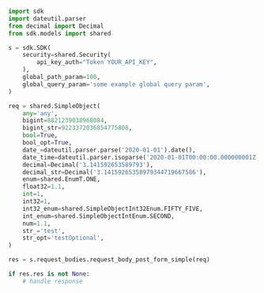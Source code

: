 ```python showLineNumbers copy filename="Request Body Post Form Simple usage example"
import sdk
import dateutil.parser
from decimal import Decimal
from sdk.models import shared

s = sdk.SDK(
    security=shared.Security(
        api_key_auth="Token YOUR_API_KEY",
    ),
    global_path_param=100,
    global_query_param='some example global query param',
)

req = shared.SimpleObject(
    any='any',
    bigint=8821239038968084,
    bigint_str=9223372036854775808,
    bool=True,
    bool_opt=True,
    date_=dateutil.parser.parse('2020-01-01').date(),
    date_time=dateutil.parser.isoparse('2020-01-01T00:00:00.000000001Z'),
    decimal=Decimal('3.141592653589793'),
    decimal_str=Decimal('3.14159265358979344719667586'),
    enum=shared.EnumT.ONE,
    float32=1.1,
    int=1,
    int32=1,
    int32_enum=shared.SimpleObjectInt32Enum.FIFTY_FIVE,
    int_enum=shared.SimpleObjectIntEnum.SECOND,
    num=1.1,
    str_='test',
    str_opt='testOptional',
)

res = s.request_bodies.request_body_post_form_simple(req)

if res.res is not None:
    # handle response
```
